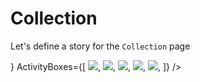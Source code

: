 
<Meta title="Pages|Collection" component={Collection}/>


# Collection
Let's define a story for the `Collection` page

<Preview>
  <Story name="Collection page">
    <Collection 
      HeroCollectionBox={<img src="https://via.placeholder.com/400x200.png?text=HeroCollection"/>}
      ActivityBoxes={[
        <img src="https://via.placeholder.com/400x100.png?text=ActivityBox 1" key="1" />,
        <img src="https://via.placeholder.com/400x100.png?text=ActivityBox 2" key="2" />,
        <img src="https://via.placeholder.com/400x100.png?text=ActivityBox 3" key="3" />,
        <img src="https://via.placeholder.com/400x100.png?text=ActivityBox 4" key="4" />,
        <img src="https://via.placeholder.com/400x100.png?text=ActivityBox 5" key="5" />,
      ]}
    />
  </Story>
</Preview>



